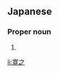 ==Japanese==
{{ja-kanjitab|ひろ|ゆき}}

===Proper noun===
{{ja-pos|proper|ひろゆき}}

# {{given name|male|lang=ja|sort=ひろゆき}}

[[li:寛之]]